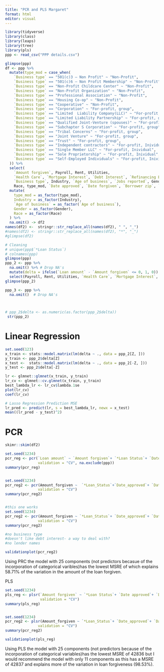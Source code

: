 ```yaml
---
title: "PCR and PLS Margaret"
format: html
editor: visual
---
```


```r
library(tidyverse)
library(class)
library(leaps)
library(tree)
library(pls)
ppp <- read_csv("PPP details.csv")
```

```r
glimpse(ppp)
df <- ppp %>%
  mutate(type_mod = case_when(
    `Business type` == "501(c)3 – Non Profit" ~ "Non-Profit",
    `Business type` == "501(c)6 – Non Profit Membership" ~ "Non-Profit",
    `Business type` == "Non-Profit Childcare Center" ~ "Non-Profit",
    `Business type` == "Non-Profit Organization" ~ "Non-Profit",
    `Business type` == "Professional Association" ~ "Non-Profit",
    `Business type` == "Housing Co-op" ~ "Non-Profit",
    `Business type` == "Cooperative" ~ "Non-Profit",
    `Business type` == "Corporation" ~ "For-profit, group",
    `Business type` == "Limited  Liability Company(LLC)" ~ "For-profit, group",
    `Business type` == "Limited Liability Partnership" ~ "For-profit, group",
    `Business type` == "Qualified Joint-Venture (spouses)" ~ "For-profit, group",
    `Business type` == "Subchapter S Corporation" ~ "For-profit, group",
    `Business type` == "Tribal Concerns" ~ "For-profit, group",
    `Business type` == "Joint Venture" ~ "For-profit, group",
    `Business type` == "Trust" ~ "For-profit, group",
    `Business type` == "Independent contractors" ~ "For-profit, Inividual",
    `Business type` == "Single Member LLC" ~ "For-profit, Inividual",
    `Business type` == "Sole Proprietorship" ~ "For-profit, Inividual",
    `Business type` == "Self-Employed Individuals" ~ "For-profit, Inividual"
  )) %>%
  select(
    `Amount forgiven`, Payroll, Rent, Utilities,
    `Health Care`, `Mortgage Interest`, `Debt Interest`, `Refinancing EIDL`,
    `Business type`, Industry, `Age of business`, `Jobs reported`, Gender,
    Race, type_mod, `Date approved`, `Date forgiven`, `Borrower zip`, `*Loan Status`) %>%
  mutate(
    type_mod = as_factor(type_mod),
    Industry = as_factor(Industry),
    `Age of business` = as_factor(`Age of business`),
    Gender = as_factor(Gender),
    Race = as_factor(Race)
  ) %>%
  na.omit() -> df2
names(df2) <-  stringr::str_replace_all(names(df2), " ", "_")
#names(df2) <- stringr::str_replace_all(names(df2), "*", "_")
#glimpse(df2)
```

```r
# Cleaning
# unique(ppp$`*Loan Status`)
# colnames(ppp)
glimpse(ppp)
ppp_2 <- ppp %>%
  na.omit() %>% # Drop NA's
  mutate(delta = ifelse(`Loan amount` - `Amount forgiven` <= 0, 1, 0)) %>% #Coerce a categorical variable to help with prediction.
  select(Payroll, Rent, Utilities, `Health Care`, `Mortgage Interest`, `Debt Interest`, `Jobs reported`, delta, Borrower)
glimpse(ppp_2)

ppp_3 <- ppp %>%
  na.omit()  # Drop NA's
  


# ppp_2$delta <- as.numeric(as.factor(ppp_2$delta))
 str(ppp_2)
```

# Linear Regression

```r
set.seed(123)
x_train <- stats::model.matrix(lm(delta ~ ., data = ppp_2[Z, ]))
y_train <- ppp_2$delta[Z]
x_test <-  stats::model.matrix(lm(delta ~ ., data = ppp_2[-Z, ]))                  
y_test <- ppp_2$delta[-Z]

lr <- glmnet::glmnet(x_train, y_train) 
lr_cv <- glmnet::cv.glmnet(x_train, y_train)
best_lambda_lr <- lr_cv$lambda.1se
plot(lr_cv)
coef(lr_cv)

# Lasso Regression Prediction MSE
lr_pred <- predict(lr, s = best_lambda_lr, newx = x_test)
mean((lr_pred - y_test)^2)
```

# PCR

```r
skimr::skim(df2)
```

```r



set.seed(1234)
pcr_reg <- pcr(`Loan amount` ~ `Amount forgiven`+ `*Loan Status`+ `Date approved`+ `Date forgiven`+ Payroll+Rent+Utilities+`Health Care`+ `Mortgage Interest`+ `Debt Interest`+ `Refinancing EIDL`+`Lender name`+ `Business type`+ Industry+ `Age of business`+ `Borrower city`, data = df2, scale = TRUE,
               validation = "CV", na.exclude(ppp))
summary(pcr_reg)


set.seed(1234)
pcr_reg2 <- pcr(Amount_forgiven ~  `*Loan_Status`+`Date_approved`+ `Date_forgiven`+Payroll+Rent+Utilities+`Health_Care`+`Mortgage_Interest`+ `Debt_Interest`+ `Refinancing_EIDL`+ Industry+ `Age_of_business`, data = df2, scale = TRUE,
               validation = "CV")
summary(pcr_reg2)



```

```r
#this one works 
set.seed(1234)
pcr_reg2 <- pcr(Amount_forgiven ~ `*Loan_Status`+ `Date_approved`+ `Date_forgiven`+ Payroll+Rent+Utilities+`Health_Care`+`Mortgage_Interest`+  `Refinancing_EIDL`+ Industry, data = df2, scale = TRUE,
               validation = "CV")
summary(pcr_reg2)

#no business type
#doesn't like debt interest- a way to deal with?
#no lender names
```

```r
validationplot(pcr_reg2)
```

Using PRC the model with 25 components (not predictors becasue of the incorporation of categorical varibles)has the lowest MSRE of which explains 58.71% of the variation in the amount of the loan forgiven.

PLS

```r
set.seed(1234)
pls_reg <- plsr(`Amount forgiven` ~ `*Loan Status`+ `Date approved`+ `Date forgiven`+Payroll+Rent+Utilities+`Health Care`+`Mortgage Interest`+ `Debt Interest`+ `Refinancing EIDL`+ Industry+ `Age of business`, data = ppp_3, scale = TRUE, ncomp = 34,
                validation = "CV")
summary(pls_reg)


set.seed(1234)
pcr_reg2 <- plsr(Amount_forgiven ~ `*Loan_Status`+ `Date_approved`+ `Date_forgiven`+ Payroll+Rent+Utilities+`Health_Care`+`Mortgage_Interest`+  `Refinancing_EIDL`+ Industry, data = df2, scale = TRUE,
               validation = "CV")
summary(pcr_reg2)
```

```r
validationplot(pls_reg)
```

Using PLS the model with 25 components (not predictors because of the incorporation of categorical variables)has the lowest MSRE of 42836 but I would recommend the model with only 11 components as this has a MSRE of 42837 and explains more of the variation in loan forgiveness (98.53%).
